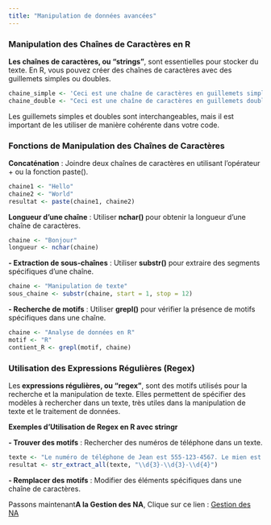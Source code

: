 ```yaml
---
title: "Manipulation de données avancées"
---
```


### Manipulation des Chaînes de Caractères en R

<p id=textIntro> <strong>Les chaînes de caractères, ou "strings"</strong>, sont essentielles pour stocker du texte. En R, vous pouvez créer des chaînes de caractères avec des guillemets simples ou doubles.</p>

```r
chaine_simple <- 'Ceci est une chaîne de caractères en guillemets simples.'
chaine_double <- "Ceci est une chaîne de caractères en guillemets doubles."
```

Les guillemets simples et doubles sont interchangeables, mais il est important de les utiliser de manière cohérente dans votre code.

### Fonctions de Manipulation des Chaînes de Caractères

<p id=textIntro> <strong>Concaténation</strong> : Joindre deux chaînes de caractères en utilisant l’opérateur + ou la fonction paste().</p>

```r
chaine1 <- "Hello"
chaine2 <- "World"
resultat <- paste(chaine1, chaine2)
```

<p id=textIntro> <strong>Longueur d’une chaîne</strong> : Utiliser <strong>nchar() </strong>pour obtenir la longueur d’une chaîne de caractères.</p>

```r
chaine <- "Bonjour"
longueur <- nchar(chaine)
```

<p id=textIntro> <strong>- Extraction de sous-chaînes</strong> : Utiliser <strong>substr()</strong> pour extraire des segments spécifiques d'une chaîne.</p>

```r
chaine <- "Manipulation de texte"
sous_chaine <- substr(chaine, start = 1, stop = 12)
```

<p id=textIntro> <strong>- Recherche de motifs</strong> : Utiliser <strong>grepl()</strong> pour vérifier la présence de motifs spécifiques dans une chaîne.</p>

```r
chaine <- "Analyse de données en R"
motif <- "R"
contient_R <- grepl(motif, chaine)
```

### Utilisation des Expressions Régulières (Regex)

<p id=textIntro> Les<strong> expressions régulières, ou "regex"</strong>, sont des motifs utilisés pour la recherche et la manipulation de texte. Elles permettent de spécifier des modèles à rechercher dans un texte, très utiles dans la manipulation de texte et le traitement de données.</p>

<p id=textIntro> <strong>Exemples d'Utilisation de Regex en R avec stringr</strong></p>

<p id=textIntro> <strong>- Trouver des motifs</strong> : Rechercher des numéros de téléphone dans un texte.</p>

```r
texte <- "Le numéro de téléphone de Jean est 555-123-4567. Le mien est 123-456-7890."
resultat <- str_extract_all(texte, "\\d{3}-\\d{3}-\\d{4}")
```

<p id=textIntro> <strong>- Remplacer des motifs</strong> : Modifier des éléments spécifiques dans une chaîne de caractères.</p>

<p id=textIntro>Passons maintenant<strong>A la Gestion des NA</strong>, Clique sur ce lien :  <a href="Gestion_de_NA.qmd">Gestion des NA</a>